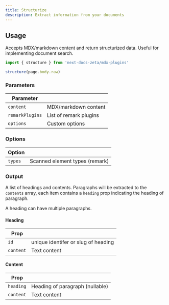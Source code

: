 ```yaml
---
title: Structurize
description: Extract information from your documents
---
```


## Usage

Accepts MDX/markdown content and return structurized data. Useful for
implementing document search.

```ts
import { structure } from 'next-docs-zeta/mdx-plugins'

structure(page.body.raw)
```

### Parameters

| Parameter       |                        |
| --------------- | ---------------------- |
| `content`       | MDX/markdown content   |
| `remarkPlugins` | List of remark plugins |
| `options`       | Custom options         |

### Options

| Option  |                                |
| ------- | ------------------------------ |
| `types` | Scanned element types (remark) |

### Output

A list of headings and contents. Paragraphs will be extracted to the `contents`
array, each item contains a `heading` prop indicating the heading of paragraph.

<Callout title="Note">A heading can have multiple paragraphs.</Callout>

#### Heading

| Prop      |                                     |
| --------- | ----------------------------------- |
| `id`      | unique identifer or slug of heading |
| `content` | Text content                        |

#### Content

| Prop      |                                 |
| --------- | ------------------------------- |
| `heading` | Heading of paragraph (nullable) |
| `content` | Text content                    |

